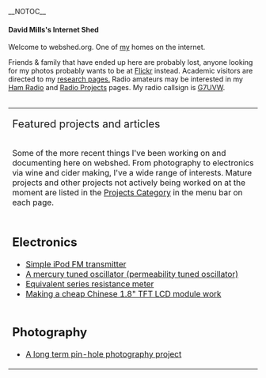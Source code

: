 __NOTOC__ 

==== David Mills's Internet Shed ====

Welcome to webshed.org. One of [[About Me|my]] homes on the internet. 

Friends &amp; family that have ended up here are probably lost, anyone looking for my photos probably wants to be at [http://www.flickr.com/photos/dtl/ Flickr] instead. Academic visitors are directed to my [[Research Interests|research pages.]] Radio amateurs may be interested in my [[Ham Radio|Ham Radio]] and [[:Category:Radio|Radio Projects]] pages. My radio callsign is [[G7UVW]]. <br> <br> 

{| cellspacing="2" cellpadding="2" border="1" align="center" style="width: 80%;padding:1em 1em 1em 1em; border:1px solid #A3B1BF; background-color:#E6F2FF;"
|-
| valign="undefined" rowspan="1" colspan="2" | <span style="font-size:16pt">Featured projects and articles</span><br><br><div style="text-align: left;">Some of the more recent things I've been working on and documenting here on webshed. From photography to electronics via wine and cider making, I've a wide range of interests. Mature projects and other projects not actively being worked on at the moment are listed in the [[:Category:Projects|Projects Category]] in the menu bar on each page.<br></div>
|-
| valign="undefined" align="undefined" | 
== Electronics  ==

*[[Simple iPod Tx|Simple iPod FM transmitter]] 
*[[Mercury PTO|A mercury tuned oscillator (permeability tuned oscillator)]] 
*[[ESR meter|Equivalent series resistance meter]] 
*[[18tftbreakout|Making a cheap Chinese 1.8" TFT LCD module work]]<br><br>

== Photography  ==

*[[Solargraphy|A long term pin-hole photography project]]

| valign="undefined" align="undefined" | 
== Radio  ==

*[[ZS6BKW antenna|ZS6BKW Wire antenna]] 
*[[GB0SNB|Kelvedon Hatch Secret Nuclear Bunker amateur radio station]] 
*[[FUNcube-Dongle-Linux|Using a FUNcube Dongle SDR reciever under Linux]] 
*[[QRSS 2m|144 MHz QRP QRSS transmitter]] 
*[[FT290-Audio|Yaseu FT290R Audio Fix]] 
*[[PNP-80|80m band RX using only PNP transistors]]<br><br>

== Useful Information  ==

*Some information on various [[TOKO Coils]] and transformers.

|}